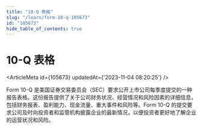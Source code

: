 ```yaml
---
title: "10-Q 表格"
slug: "/learn/form-10-q-105673"
id: "105673"
hide_table_of_contents: true
---
```



# 10-Q 表格

<ArticleMeta id={105673} updatedAt={'2023-11-04 08:20:25'} />
<div className='border-solid border-b border-t-0 my-4 border-[var(--ifm-color-gray-300)]' />

Form 10-Q 是美国证券交易委员会（SEC）要求公开上市公司每季度提交的一种报告表格。这份报告提供了关于公司财务状况、经营情况和风险因素的详细信息，包括财务报表、盈利能力、现金流量、重大事件和风险等。Form 10-Q 的提交要求公司及时向投资者和监管机构披露企业的最新情况，以便投资者更好地了解企业的运营状况和风险。
